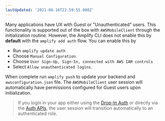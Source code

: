 ```yaml
---
lastUpdated: '2021-08-16T22:59:55.000Z'
---
```

Many applications have UX with Guest or "Unauthenticated" users. This functionality is supported out of the box with `AWSMobileClient` through the initialization routine. However, the Amplify CLI does not enable this by **default** with the `amplify add auth` flow. You can enable this by 

- Run `amplify update auth` 
- Choose `Manual Configuration`. 
- Choose `User Sign-Up, Sign-In, connected with AWS IAM controls`
- Select `Allow unauthenticated logins`.

When complete run `amplify push` to update your backend and `awsconfiguration.json` file. The `AWSMobileClient` user session will automatically have permissions configured for Guest users upon initialization.

> If you login in your app either using the [Drop-In Auth](/sdk/auth/drop-in-auth) or directly via the [Auth APIs](/sdk/auth/working-with-api), the user session will transition automatically to an authenticated role.

